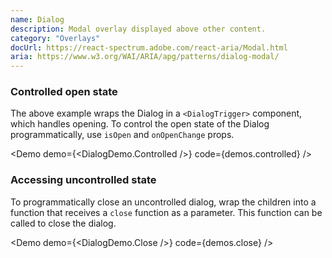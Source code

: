 ```yaml
---
name: Dialog
description: Modal overlay displayed above other content.
category: "Overlays"
docUrl: https://react-spectrum.adobe.com/react-aria/Modal.html
aria: https://www.w3.org/WAI/ARIA/apg/patterns/dialog-modal/
---
```


### Controlled open state

The above example wraps the Dialog in a `<DialogTrigger>` component, which
handles opening. To control the open state of the Dialog programmatically, use
`isOpen` and `onOpenChange` props.

<Demo demo={<DialogDemo.Controlled />} code={demos.controlled} />

### Accessing uncontrolled state

To programmatically close an uncontrolled dialog, wrap the children into a
function that receives a `close` function as a parameter. This function can be
called to close the dialog.

<Demo demo={<DialogDemo.Close />} code={demos.close} />
